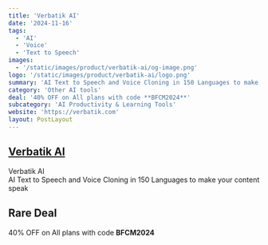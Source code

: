 ```yaml
---
title: 'Verbatik AI'
date: '2024-11-16'
tags:
  - 'AI'
  - 'Voice'
  - 'Text to Speech'
images:
  - '/static/images/product/verbatik-ai/og-image.png'
logo: '/static/images/product/verbatik-ai/logo.png'
summary: 'AI Text to Speech and Voice Cloning in 150 Languages to make your content speak'
category: 'Other AI tools'
deal: '40% OFF on All plans with code **BFCM2024**'
subcategory: 'AI Productivity & Learning Tools'
website: 'https://verbatik.com'
layout: PostLayout
---
```


## [Verbatik AI](https://verbatik.com)

Verbatik AI <br/>
AI Text to Speech and Voice Cloning in 150 Languages to make your content speak

## Rare Deal

40% OFF on All plans with code **BFCM2024**
